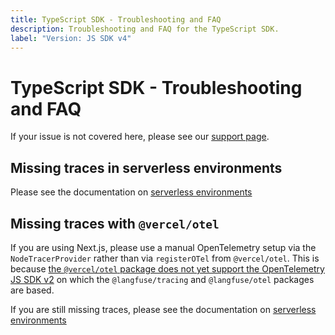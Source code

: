 ```yaml
---
title: TypeScript SDK - Troubleshooting and FAQ
description: Troubleshooting and FAQ for the TypeScript SDK.
label: "Version: JS SDK v4"
---
```


# TypeScript SDK - Troubleshooting and FAQ

If your issue is not covered here, please see our [support page](/support).

## Missing traces in serverless environments

Please see the documentation on [serverless environments](/docs/observability/sdk/typescript/advanced-usage#serverless-environments)

## Missing traces with `@vercel/otel`

If you are using Next.js, please use a manual OpenTelemetry setup via the `NodeTracerProvider` rather than via `registerOTel` from `@vercel/otel`. This is because [the `@vercel/otel` package does not yet support the OpenTelemetry JS SDK v2](https://github.com/vercel/otel/issues/154) on which the `@langfuse/tracing` and `@langfuse/otel` packages are based.

If you are still missing traces, please see the documentation on [serverless environments](/docs/observability/sdk/typescript/advanced-usage#serverless-environments)
